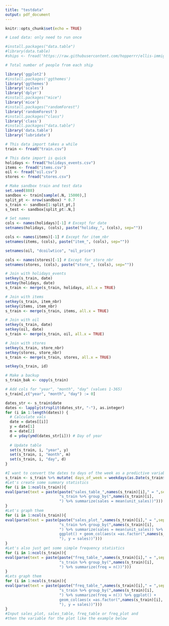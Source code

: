 ```yaml
---
title: "testdata"
output: pdf_document
---
```


```r
knitr::opts_chunk$set(echo = TRUE)
```

```r

# Load data: only need to run once

#install.packages("data.table")
#library(data.table)
#ships <- fread('https://raw.githubusercontent.com/hopperrr/ellis-immigration-by-ship/gh-pages/data/trips.tsv')

# Total number of people from each ship

library('ggplot2')
#install.packages('ggthemes')
library('ggthemes')
library('scales')
library('dplyr')
#install.packages("mice")
library('mice')
#install.packages("randomForest")
library('randomForest')
#install.packages("class")
library('class')
#install.packages("data.table")
library('data.table')
library('lubridate')

```

```r

# This data import takes a while
train <- fread("train.csv")

```


```r

# This date import is quick
holidays <- fread("holidays_events.csv")
items <- fread("items.csv")
oil <- fread("oil.csv")
stores <- fread("stores.csv")

# Make sandbox train and test data
set.seed(888)
sandbox <- train[sample(.N, 15000),]
split_pt <- nrow(sandbox) * 0.7
s_train <- sandbox[1:split_pt,]
s_test <- sandbox[split_pt:.N,]

```

```r

# Set names
cols <- names(holidays)[-1] # Except for date
setnames(holidays, (cols), paste("holiday_", (cols), sep=""))

cols <- names(items)[-1] # Except for item_nbr
setnames(items, (cols), paste("item_", (cols), sep=""))

setnames(oil, "dcoilwtico", "oil_price")

cols <- names(stores)[-1] # Except for store_nbr
setnames(stores, (cols), paste("store_", (cols), sep=""))

# Join with holidays_events
setkey(s_train, date)
setkey(holidays, date)
s_train <- merge(s_train, holidays, all.x = TRUE)

# Join with items
setkey(s_train, item_nbr)
setkey(items, item_nbr)
s_train <- merge(s_train, items, all.x = TRUE)

# Join with oil
setkey(s_train, date)
setkey(oil, date)
s_train <- merge(s_train, oil, all.x = TRUE)

# Join with stores
setkey(s_train, store_nbr)
setkey(stores, store_nbr)
s_train <- merge(s_train, stores, all.x = TRUE)

setkey(s_train, id)

# Make a backup
s_train_bak <- copy(s_train)

```


```r

# Add cols for "year", "month", "day" (values 1-365)
s_train[,c("year", "month", "day") := 0]

dates_str <- s_train$date
dates <- lapply(strsplit(dates_str, "-"), as.integer)
for (i in 1:length(dates)) {
  # Calculate vals
  date = dates[[i]]
  y = date[1]
  m = date[2]
  d = yday(ymd(dates_str[i])) # Day of year
  
  # Update table
  set(s_train, i, "year", y)
  set(s_train, i, "month", m)
  set(s_train, i, "day", d)
}

```

```r
#I want to convert the dates to days of the week as a predictive variable
s_train <- s_train %>% mutate( days_of_week = weekdays(as.Date(s_train$date,'%Y-%m-%d')))
#Let's create some summary statistics
for (i in 1:ncol(s_train)){
eval(parse(text = paste(paste("sales_table_",names(s_train)[i]," = ",sep = ""),
                        "s_train %>% group_by(",names(s_train)[i],
                        ") %>% summarize(sales = mean(unit_sales))")))
}
#Let's graph them
for (i in 1:ncol(s_train)){
eval(parse(text = paste(paste("sales_plot_",names(s_train)[i]," = ",sep = ""),
                        "s_train %>% group_by(",names(s_train)[i],
                        ") %>% summarize(sales = mean(unit_sales)) %>% 
                        ggplot() + geom_col(aes(x =as.factor(",names(s_train)[i],
                        "), y = sales))")))
}
#Let's also just get some simple frequency statistics
for (i in 1:ncol(s_train)){
eval(parse(text = paste(paste("freq_table_",names(s_train)[i]," = ",sep = ""),
                        "s_train %>% group_by(",names(s_train)[i],
                        ") %>% summarize(freq = n())")))
}
#Lets graph them
for (i in 1:ncol(s_train)){
eval(parse(text = paste(paste("freq_table_",names(s_train)[i]," = ",sep = ""),
                        "s_train %>% group_by(",names(s_train)[i],
                        ") %>% summarize(freq = n()) %>% ggplot() + 
                        geom_col(aes(x =as.factor(",names(s_train)[i],
                        "), y = sales))")))
}
#Input sales_plot, sales_table, freq_table or freq_plot and 
#then the variable for the plot like the example below



```
